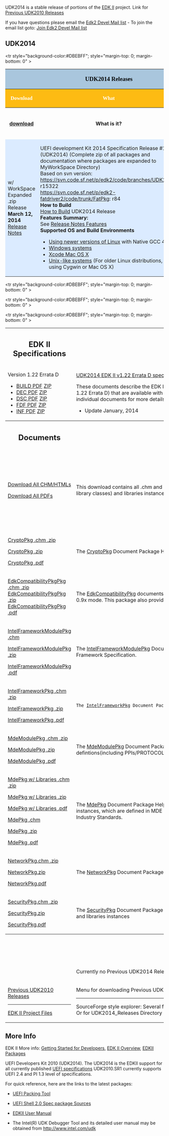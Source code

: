 {{UDK2014}}

UDK2014 is a stable release of portions of the [http://tianocore.github.io/edk2.html EDK II] project.  Link for [[Previous UDK2010 Releases]]

If you have questions please email the <a href="mailto:edk2-devel@lists.sourceforge.net?subject=UDK2014%20Question">Edk2 Devel Mail list</a> - To join the email list goto: [http://lists.sourceforge.net/lists/listinfo/edk2-devel Join Edk2 Devel Mail list]

<div class=t_projects>
=='''UDK2014'''==

<table width="100%" >
<tr><th colspan="3" style="background-color:#a9c6dd">
<span style="font-size: 14.0pt; text-align: center; font-family: Verdana; color: black">
'''UDK2014 Releases'''
</span>
</th>
</tr>

<!-- COMMENT :  Heading Row -->
<tr style="margin-top: 0; margin-bottom: 0" >

<th style="background-color:#fdbb13" width="110">
<span style="font-size: 12.0pt; text-align: left; font-family: Verdana; color: white">
Download </span>
</th> 

<th style="background-color:#fdbb13" width="430">
<span style="font-size: 12.0pt; text-align: left; font-family: Verdana; color: white">
What
</span>

</th>

<th style="background-color:#fdbb13" width="200">
<span style="font-size: 12.0pt; text-align: left; font-family: Verdana; color: white">
Contents
</span>

</th>

</tr>
<!-- COMMENT :  Heading Row -->
<tr style="background-color:#DBEBFF"; style="margin-top: 0; margin-bottom: 0" >


<th width="110">
[https://sourceforge.net/projects/edk2/files/UDK2014_Releases/UDK2014/UDK2014.Complete.MyWorkSpace.zip/download download]
</th>

<th width="430">
What is it?
</th>

<th width="200">What’s in the package?
</th>

</tr>

<tr style="background-color:#DBEBFF">
<td>
w/ WorkSpace Expanded .zip<br/>
Release '''March 12, 2014'''<br/>
[http://sourceforge.net/projects/edk2/files/UDK2014_Releases/UDK2014/UDK2014-ReleaseNotes-MyWorkSpace.txt/download Release Notes] 
</td>

<td>

UEFI development Kit 2014 Specification Release #1 (UDK2014) (Complete zip of all packages and documentation where packages are expanded to MyWorkSpace Directory)<br/>

Based on svn version:<br/>

https://svn.code.sf.net/p/edk2/code/branches/UDK2014: r15322<br/>
https://svn.code.sf.net/p/edk2-fatdriver2/code/trunk/FatPkg: r84<br/>

'''How to Build'''<br/>
[[UDK2014_How-to-Build | How to Build]] UDK2014 Release<br/>

'''Features Summary:'''<br/>
See [http://sourceforge.net/projects/edk2/files/UDK2014_Releases/UDK2014/UDK2014-Features.txt/download Release Notes Features]<br/>

'''Supported OS and Build Environments'''

* [[Using EDK II with Native GCC| Using newer versions of Linux]] with Native GCC 4.x 
* [[Windows systems]]
* [[Xcode | Xcode Mac OS X ]]
* [[Unix-like systems]] (For older Linux distributions, or using Cygwin or Mac OS X)

</td>

<td>
(UDK2014)<br/>

[http://sourceforge.net/projects/edk2/files/UDK2014_Releases/UDK2014/UDK2014-FilesList.txt/download File List]
Of Entire Release .zip 

----
Notes<br/>
Feature details : <br/>
[http://sourceforge.net/projects/edk2/files/UDK2014_Releases/UDK2014/UDK2014.Notes.zip/download Download All]

----

Documents<br/>
[http://sourceforge.net/projects/edk2/files/UDK2014_Releases/UDK2014/UDK2014.Documents.zip/download Download All]<br/>

[http://sourceforge.net/projects/edk2/files/EDK_II_Libraries/UDK2014/UDK2014_Documents_PDF.zip/download Download All PDFs]<br/>

</td>

</tr>

</table>

<table width="100%" >

<tr style="background-color:#DBEBFF"; style="margin-top: 0; margin-bottom: 0" >

<th width="220" >
==EDK II Specifications==
</th>

<th width="220">What is it?
</th>

<th width="220">

</th>

</tr>



<!-- Row start -->
<tr>

<td>

Version 1.22 Errata D
* [http://sourceforge.net/projects/edk2/files/Specifications/Build_Spec_v1.22_Errata_D.pdf/download BUILD PDF] [http://sourceforge.net/projects/edk2/files/Specifications/Build_Spec_v1.22_Errata_D.zip/download  ZIP] 
* [http://sourceforge.net/projects/edk2/files/Specifications/DEC_Spec_v1.22_Errata_C.pdf/download   DEC PDF] [http://sourceforge.net/projects/edk2/files/Specifications/DEC_Spec_v1.22_Errata_C.zip/download   ZIP]
* [http://sourceforge.net/projects/edk2/files/Specifications/DSC_Spec_v1.22_Errata_D.pdf/download  DSC PDF] [http://sourceforge.net/projects/edk2/files/Specifications/DSC_Spec_v1.22_Errata_D.zip/download  ZIP]
* [http://sourceforge.net/projects/edk2/files/Specifications/FDF_Spec_v1.22_Errata_D.pdf/download   FDF PDF]  [http://sourceforge.net/projects/edk2/files/Specifications/FDF_Spec_v1.22_Errata_D.zip/download   ZIP]
* [http://sourceforge.net/projects/edk2/files/Specifications/INF_Spec_v1.22_Errata_D.pdf/download INF PDF]  [http://sourceforge.net/projects/edk2/files/Specifications/INF_Spec_v1.22_Errata_D.zip/download ZIP]

</td>
<td>

[[EDK_II_Specifications | UDK2014 EDK II v1.22 Errata D specifications]]


These documents describe the EDK II build information for the following (Build, DEC, DSC, FDF and INF) file formats and it contains the Errata updates (version 1.22 Errata D) that are available with the UDK2014 release. (Except DEC did not change from Errata C) See details in the Revision History in each of the individual documents for more details.

* Update January, 2014 

</td>
<td>

Each document is a .PDF of each of the specifications

</td>
</tr>
<!-- Row End -->

<!-- New header -->
<tr style="background-color:#DBEBFF"; style="margin-top: 0; margin-bottom: 0" >
<th width="220" >
==Documents==
</th>
<th width="220">What is it?
</th>
<th width="220">What’s in the Download?
</th>
</tr>


<!-- Row start -->
<tr>
<td>
<!-- col 1 -->

[https://sourceforge.net/projects/edk2/files/UDK2014_Releases/UDK2014/UDK2014.Documents.zip/download Download All CHM/HTMLs]


[http://sourceforge.net/projects/edk2/files/EDK_II_Libraries/UDK2014/UDK2014_Documents_PDF.zip/download Download All PDFs]

</td>
<td>
<!-- col 2 -->

This download contains all .chm and .html documents for UDK2014.  Each package includes details on the definitions (including PPIs/PROTOCOLs/GUIDs and library classes) and libraries instances associated with each package.  Optionally, Download all the CHMs converted to PDF Format in the second .zip

</td>
<td>
<!-- col 3 -->

Contains both .chm file and .html files in this .zip for all UDK2014  documents
<BR>
Contains zip of all the .chm converted to PDF

</td>
</tr>
<!-- Row End -->


<!-- Row start -->
<tr>
<td>
<!-- col 1 -->

[http://sourceforge.net/projects/edk2/files/EDK_II_Libraries/UDK2014/CryptoPkg%20Document.chm.zip/download CryptoPkg .chm .zip ]


[http://sourceforge.net/projects/edk2/files/EDK_II_Libraries/UDK2014/CryptoPkg%20Document.zip/download CryptoPkg .zip ]


[http://sourceforge.net/projects/edk2/files/EDK_II_Libraries/UDK2014/CryptoPkg%20Document.pdf/download CryptoPkg .pdf ]

</td>
<td>
<!-- col 2 -->

The [[CryptoPkg]] Document Package Helper file. This Package provides cryptographic-related libraries for UEFI security modules.

</td>
<td>
<!-- col 3 -->

.chm file<br/>
.html file<br/>
.pdf file

</td>

</tr>
<!-- Row End -->

<!-- Row start -->
<tr>
<td>
<!-- col 1 -->

[http://sourceforge.net/projects/edk2/files/EDK_II_Libraries/UDK2014/EdkCompatibilityPkg%20Document.chm.zip/download EdkCompatibilityPkgPkg .chm .zip]<br/>
[http://sourceforge.net/projects/edk2/files/EDK_II_Libraries/UDK2014/EdkCompatibilityPkg%20Document.zip/download EdkCompatibilityPkgPkg .zip ]<br/>
[http://sourceforge.net/projects/edk2/files/EDK_II_Libraries/UDK2014/EdkCompatibilityPkg%20Document.pdf/download EdkCompatibilityPkgPkg .pdf ]

</td>
<td>
<!-- col 2 -->

The [[EdkCompatibilityPkg]] documents provide documentation on header files and libraries that enable you to build the EDK module
in UEFI 2.0 + Framework 0.9x mode. This package also provides Thunk modules that enable Framework 0.9x modules to work with UEFI2.3/PI1.2 EDK II Cores.


</td>
<td>
<!-- col 3 -->
.chm file<br/>
.html file<br/>
.pdf file
</td>
</tr>
<!-- Row End -->

<!-- Row start -->
<tr>
<td>
<!-- col 1 -->

[http://sourceforge.net/projects/edk2/files/EDK_II_Libraries/UDK2014/IntelFrameworkModulePkg%20Document.chm/download IntelFrameworkModulePkg .chm ]

[http://sourceforge.net/projects/edk2/files/EDK_II_Libraries/UDK2014/IntelFrameworkModulePkg%20Document.zip/download IntelFrameworkModulePkg .zip ]

[http://sourceforge.net/projects/edk2/files/EDK_II_Libraries/UDK2014/IntelFrameworkModulePkg%20Document.pdf/download IntelFrameworkModulePkg .pdf ]

</td>
<td>
<!-- col 2 -->

The [[IntelFrameworkModulePkg]] Document Package Helper file. This Package contains the definitions and module implementation
which follows Intel EFI Framework Specification.

</td>
<td>
<!-- col 3 -->
.chm file<br/>
.html file<br/>
.pdf file
</td>
</tr>
<!-- Row End -->

<!-- Row start -->
<tr>
<td>
<!-- col 1 -->

[http://sourceforge.net/projects/edk2/files/EDK_II_Libraries/UDK2014/IntelFrameworkPkg%20Document.chm.zip/download IntelFrameworkPkg .chm .zip]

[http://sourceforge.net/projects/edk2/files/EDK_II_Libraries/UDK2014/IntelFrameworkPkg%20Document.zip/download IntelFrameworkPkg .zip ]

[http://sourceforge.net/projects/edk2/files/EDK_II_Libraries/UDK2014/IntelFrameworkPkg%20Document.pdf/download IntelFrameworkPkg .pdf ]

</td>
<td>
<!-- col 2 -->

 The [[IntelFrameworkPkg]] Document Package Helper file.  This package provides definitions and libraries that comply to Intel Framework Specifications.

</td>
<td>
<!-- col 3 -->
.chm file<br/>
.html file<br/>
.pdf file
</td>
</tr>
<!-- Row End -->



<!-- Row start -->
<tr>
<td>
<!-- col 1 -->

[http://sourceforge.net/projects/edk2/files/EDK_II_Libraries/UDK2014/MdeModulePkg%20Document.chm.zip/download MdeModulePkg .chm .zip]


[http://sourceforge.net/projects/edk2/files/EDK_II_Libraries/UDK2014/MdeModulePkg%20Document.zip/download MdeModulePkg .zip ]


[http://sourceforge.net/projects/edk2/files/EDK_II_Libraries/UDK2014/MdeModulePkg%20Document.pdf/download MdeModulePkg .pdf ]

</td>
<td>
<!-- col 2 -->

The [[MdeModulePkg]] Document Package Helper file. This package provides the modules that conform to UEFI/PI Industry standards.
It also provides the defintions(including PPIs/PROTOCOLs/GUIDs and library classes)
and libraries instances, which are used for those modules


</td>
<td>
<!-- col 3 -->

.chm file<br/>
.html file<br/>
.pdf file

</td>

</tr>
<!-- Row End -->



<!-- Row start -->
<tr>
<td>
<!-- col 1 -->

[http://sourceforge.net/projects/edk2/files/EDK_II_Libraries/UDK2014/MdePkg%20Document%20With%20Libraries.chm.zip/download MdePkg w/ Libraries .chm .zip ]


[http://sourceforge.net/projects/edk2/files/EDK_II_Libraries/UDK2014/MdePkg%20Document%20With%20Libraries.zip/download MdePkg w/ Libraries .zip ]


[http://sourceforge.net/projects/edk2/files/EDK_II_Libraries/UDK2014/MdePkg%20Document%20With%20Libraries.pdf/download MdePkg w/ Libraries .pdf ]


[http://sourceforge.net/projects/edk2/files/EDK_II_Libraries/UDK2014/MdePkg%20Document.chm/download MdePkg .chm ]


[http://sourceforge.net/projects/edk2/files/EDK_II_Libraries/UDK2014/MdePkg%20Document.zip/download MdePkg  .zip ]


[http://sourceforge.net/projects/edk2/files/EDK_II_Libraries/UDK2014/MdePkg%20Document.pdf/download MdePkg  .pdf ]

</td>
<td>
<!-- col 2 -->

The [[MdePkg]] Document Package Helper file. This Package provides all definitions(including functions, MACROs, structures and library classes)
and libraries instances, which are defined in MDE Specification.
It also provides the definitions(including PPIs/PROTOCOLs/GUIDs) of
EFI1.10/UEFI2.4/PI1.3 and some Industry Standards.

</td>
<td>
<!-- col 3 -->

.chm file<br/>
.html file<br/>
.pdf file<br/>
.chm file<br/>
.html file<br/>
.pdf file

</td>
</tr>
<!-- Row End -->


<!-- Row start -->
<tr>
<td>
<!-- col 1 -->

[http://sourceforge.net/projects/edk2/files/EDK_II_Libraries/UDK2014/NetworkPkg%20Document%20With%20Modules.chm.zip/download  NetworkPkg.chm .zip]


[http://sourceforge.net/projects/edk2/files/EDK_II_Libraries/UDK2014/NetworkPkg%20Document%20With%20Modules.zip/download  NetworkPkg.zip ]


[http://sourceforge.net/projects/edk2/files/EDK_II_Libraries/UDK2014/NetworkPkg%20Document%20With%20Modules.pdf/download  NetworkPkg.pdf ]

</td>
<td>
<!-- col 2 -->

The [[NetworkPkg]] Document Package Helper file. This package provides network modules that conform to UEFI 2.2 specification.



</td>
<td>
<!-- col 3 -->

.chm file<br/>
.html file<br/>
.pdf file

</td>
</tr>
<!-- Row End -->

<!-- Row start -->
<tr>
<td>
<!-- col 1 -->

[http://sourceforge.net/projects/edk2/files/EDK_II_Libraries/UDK2014/SecurityiPkg%20Document%20With%20Modules.chm.zip/download SecurityPkg.chm .zip ]


[http://sourceforge.net/projects/edk2/files/EDK_II_Libraries/UDK2014/SecurityiPkg%20Document%20With%20Modules.zip/download SecurityPkg.zip ]


[http://sourceforge.net/projects/edk2/files/EDK_II_Libraries/UDK2014/SecurityiPkg%20Document%20With%20Modules.pdf/download SecurityPkg.pdf ]

</td>
<td>
<!-- col 2 -->

The [[SecurityPkg]] Document Package Helper file. This package includes the security drivers, defintions(including PPIs/PROTOCOLs/GUIDs
and library classes) and libraries instances



</td>
<td>
<!-- col 3 -->

.chm file<br/>
.html file<br/>
.pdf file

</td>
</tr>
<!-- Row End -->
<!-- PREVIOUS RELEASE HEADER -->
<tr style="background-color:#DBEBFF"; style="margin-top: 0; margin-bottom: 0" >

<th colspan="3">
==Previous UDK Releases==
</th>
</tr>
<!-- Row start -->

<tr>
<td>
</td>
<td>
Currently no Previous UDK2014 Releases
</td>
<td>
N/A
</td>
</tr>
<!-- Row End -->

<!-- Row start -->
<tr>

<td>


[[Previous UDK2010 Releases]]

----

[http://sourceforge.net/projects/edk2/files/ EDK II Project Files] 

</td>
<td>

Menu for downloading Previous UDK2010 releases 

----

SourceForge style explorer: 
Several files and packages are available on the EDK II project (Docs and Files, under "UDK2010 Releases": UDK2010.UP3.P1, etc.)
Or for UDK2014_Releases Directory

</td>
<td>
</td>
</tr>
<!-- Row End -->
<!-- ------------------------------------ END TABLE HERE ------------------------------------- -->
</table>

</div>

== More Info ==

EDK II More info: 
[[Getting Started with EDK II|Getting Started for Developers]],
[[EDK II Overview]], [[EDKII Packages]]

UEFI Developers Kit 2010 (UDK2014).  The UDK2014 is the EDKII support for all currently published [http://www.uefi.org  UEFI specifications] UDK2010.SR1 currently supports UEFI 2.4 and PI 1.3 level of specifications.

For quick reference, here are the links to the latest packages:


*[http://sourceforge.net/projects/edk2/files/EDK%20II%20Releases/UEFI_Packing_Tool/Intel_UEFI_Packing_Tool.zip/download UEFI Packing Tool]

*[http://sourceforge.net/projects/edk2/files/EDK%20II%20Releases/EDK%20II%20Shell/EDKII_UEFI_Shell_2.0_ShellPkg_Rel_1.0.zip/download UEFI Shell 2.0 Spec package Sources]

*[http://sourceforge.net/projects/edk2/files/UDK2010%20Releases/UDK2010.UP2/EDKII_UserManual_0_7.pdf/download EDKII User Manual]

*The Intel(R) UDK Debugger Tool and its detailed user manual may be obtained from http://www.intel.com/udk